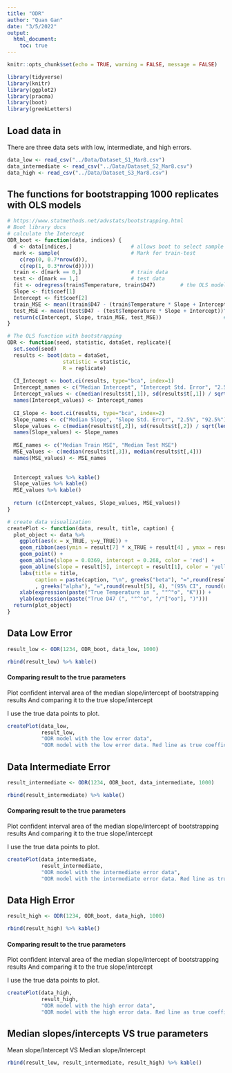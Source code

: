 ```yaml
---
title: "ODR"
author: "Quan Gan"
date: "3/5/2022"
output: 
  html_document:
    toc: true
---
```


```r
knitr::opts_chunk$set(echo = TRUE, warning = FALSE, message = FALSE)

library(tidyverse)
library(knitr)
library(ggplot2)
library(pracma)
library(boot)
library(greekLetters)
```

## Load data in
There are three data sets with low, intermediate, and high errors.
```r
data_low <- read_csv("../Data/Dataset_S1_Mar8.csv")
data_intermediate <- read_csv("../Data/Dataset_S2_Mar8.csv")
data_high <- read_csv("../Data/Dataset_S3_Mar8.csv")
```
## The functions for bootstrapping 1000 replicates with OLS models
```r
# https://www.statmethods.net/advstats/bootstrapping.html
# Boot library docs
# calculate the Intercept
ODR_boot <- function(data, indices) {
  d <- data[indices,]                   # allows boot to select sample
  mark <- sample(                       # Mark for train-test
    c(rep(0, 0.7*nrow(d)), 
    c(rep(1, 0.3*nrow(d)))))      
  train <- d[mark == 0,]                # train data
  test <- d[mark == 1,]                 # test data
  fit <- odregress(train$Temperature, train$D47)        # the OLS model
  Slope <- fit$coef[1]
  Intercept <- fit$coef[2]
  train_MSE <- mean((train$D47 - (train$Temperature * Slope + Intercept))^2)    # Train set MSE
  test_MSE <- mean((test$D47 - (test$Temperature * Slope + Intercept))^2)# Test set MSE
  return(c(Intercept, Slope, train_MSE, test_MSE))                    # get intercept
}

# The OLS function with bootstrapping
ODR <- function(seed, statistic, dataSet, replicate){
  set.seed(seed)
  results <- boot(data = dataSet,
                  statistic = statistic,
                  R = replicate)
  
  CI_Intecept <- boot.ci(results, type="bca", index=1)
  Intercept_names <- c("Median Intercept", "Intercept Std. Error", "2.5%", "92.5%")
  Intercept_values <- c(median(results$t[,1]), sd(results$t[,1]) / sqrt(length(results$t[,1])), CI_Intecept$bca[4], CI_Intecept$bca[5])
  names(Intercept_values) <- Intercept_names
  
  CI_Slope <- boot.ci(results, type="bca", index=2)
  Slope_names <- c("Median Slope", "Slope Std. Error", "2.5%", "92.5%")
  Slope_values <- c(median(results$t[,2]), sd(results$t[,2]) / sqrt(length(results$t[,2])), CI_Slope$bca[4], CI_Slope$bca[5])
  names(Slope_values) <- Slope_names
  
  MSE_names <- c("Median Train MSE", "Median Test MSE")
  MSE_values <- c(median(results$t[,3]), median(results$t[,4]))
  names(MSE_values) <- MSE_names
  
  
  Intercept_values %>% kable()
  Slope_values %>% kable()
  MSE_values %>% kable()
  
  return (c(Intercept_values, Slope_values, MSE_values))
}

# create data visualization
createPlot <- function(data, result, title, caption) {
  plot_object <- data %>% 
    ggplot(aes(x = x_TRUE, y=y_TRUE)) + 
    geom_ribbon(aes(ymin = result[7] * x_TRUE + result[4] , ymax = result[8] * x_TRUE + result[3]), fill = "orange") +
    geom_point() +
    geom_abline(slope = 0.0369, intercept = 0.268, color = 'red') +
    geom_abline(slope = result[5], intercept = result[1], color = 'yellow') + 
    labs(title = title,
         caption = paste(caption, "\n", greeks("beta"), "=",round(result[1], 4), "(95% CI", round(result[3], 4),"-", round(result[4],4), ")\n"
         , greeks("alpha"), "=",round(result[5], 4), "(95% CI", round(result[7], 4),"-", round(result[8],4), ")" ))+ 
    xlab(expression(paste("True Temperature in ", ""^"o", "K"))) + 
    ylab(expression(paste("True D47 (", ""^"o", "/"["oo"], ")"))) 
  return(plot_object)
}

```

## Data Low Error
```r
result_low <- ODR(1234, ODR_boot, data_low, 1000)

rbind(result_low) %>% kable()
```
#### Comparing result to the true parameters
Plot confident interval area of the median slope/intercept of bootstrapping results
And comparing it to the true slope/intercept

I use the true data points to plot.
```r
createPlot(data_low, 
           result_low, 
           "ODR model with the low error data", 
           "ODR model with the low error data. Red line as true coefficient. Yellow is ODR fitted coefficient")

```

## Data Intermediate Error
```r
result_intermediate <- ODR(1234, ODR_boot, data_intermediate, 1000)

rbind(result_intermediate) %>% kable()
```
#### Comparing result to the true parameters
Plot confident interval area of the median slope/intercept of bootstrapping results
And comparing it to the true slope/intercept

I use the true data points to plot.
```r
createPlot(data_intermediate, 
           result_intermediate, 
           "ODR model with the intermediate error data", 
           "ODR model with the intermediate error data. Red line as true coefficient. Yellow is ODR fitted coefficient")
```
## Data High Error
```r
result_high <- ODR(1234, ODR_boot, data_high, 1000)

rbind(result_high) %>% kable()
```
#### Comparing result to the true parameters
Plot confident interval area of the median slope/intercept of bootstrapping results
And comparing it to the true slope/intercept

I use the true data points to plot.
```r
createPlot(data_high, 
           result_high, 
           "ODR model with the high error data", 
           "ODR model with the high error data. Red line as true coefficient. Yellow is ODR fitted coefficient")
```
## Median slopes/intercepts VS true parameters

Mean slope/Intercept VS Median slope/Intercept
```r
rbind(result_low, result_intermediate, result_high) %>% kable()
```
